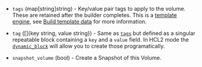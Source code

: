 <!-- Code generated from the comments of the BlockDevice struct in builder/amazon/ebsvolume/block_device.go; DO NOT EDIT MANUALLY -->

- `tags` (map[string]string) - Key/value pair tags to apply to the volume. These are retained after the builder
  completes. This is a [template engine](/docs/templates/legacy_json_templates/engine), see
  [Build template data](#build-template-data) for more information.

- `tag` ([]{key string, value string}) - Same as [`tags`](#tags) but defined as a singular repeatable block
  containing a `key` and a `value` field. In HCL2 mode the
  [`dynamic_block`](/docs/templates/hcl_templates/expressions#dynamic-blocks)
  will allow you to create those programatically.

- `snapshot_volume` (bool) - Create a Snapshot of this Volume.
